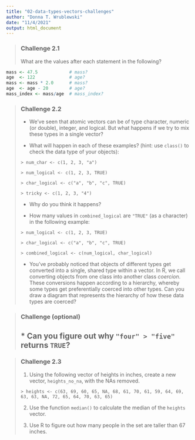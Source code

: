 ```yaml
---
title: "02-data-types-vectors-challenges"
author: "Donna T. Wrublewski"
date: "11/4/2021"
output: html_document
---
```


> ### Challenge 2.1
>
> What are the values after each statement in the following?

```r
mass <- 47.5            # mass?
age  <- 122             # age?
mass <- mass * 2.0      # mass?
age  <- age - 20        # age?
mass_index <- mass/age  # mass_index?
```


> ### Challenge 2.2
>
>
> * We’ve seen that atomic vectors can be of type character,
>   numeric (or double), integer, and logical. But what happens if we try to mix these types in
>   a single vector?
>
> * What will happen in each of these examples? (hint: use `class()`
>   to check the data type of your objects):
>
> `> num_char <- c(1, 2, 3, "a")`
>
> `> num_logical <- c(1, 2, 3, TRUE)`
>
> `> char_logical <- c("a", "b", "c", TRUE)`
>
> `> tricky <- c(1, 2, 3, "4")`
>
> * Why do you think it happens?
>
> * How many values in `combined_logical` are `"TRUE"` (as a character) in the
>   following example:
>
> `> num_logical <- c(1, 2, 3, TRUE)`
>
> `> char_logical <- c("a", "b", "c", TRUE)`
>
> `> combined_logical <- c(num_logical, char_logical)`
>
> * You've probably noticed that objects of different types get
>   converted into a single, shared type within a vector. In R, we
>   call converting objects from one class into another class
>   _coercion_. These conversions happen according to a hierarchy,
>   whereby some types get preferentially coerced into other
>   types. Can you draw a diagram that represents the hierarchy of how
>   these data types are coerced?

> ### Challenge (optional)
> ##
> ## * Can you figure out why `"four" > "five"` returns `TRUE`?

> ### Challenge 2.3
>
> 1. Using  the following vector of heights in inches, create a new vector, `heights_no_na`, 
> with the NAs removed.
>
> `> heights <- c(63, 69, 60, 65, NA, 68, 61, 70, 61, 59, 64, 69, 63, 63, NA, 72, 65, 64, 70, 63, 65)`
>
> 2. Use the function `median()` to calculate the median of the `heights` vector.
>
> 3. Use R to figure out how many people in the set are taller than 67 inches.